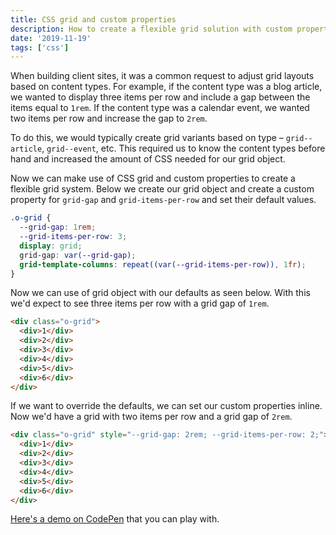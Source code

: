 ```yaml
---
title: CSS grid and custom properties
description: How to create a flexible grid solution with custom properties
date: '2019-11-19'
tags: ['css']
---
```


When building client sites, it was a common request to adjust grid layouts based on content types. For example, if the content type was a blog article, we wanted to display three items per row and include a gap between the items equal to `1rem`. If the content type was a calendar event, we wanted two items per row and increase the gap to `2rem`.

To do this, we would typically create grid variants based on type – `grid--article`, `grid--event`, etc. This required us to know the content types before hand and increased the amount of CSS needed for our grid object.

Now we can make use of CSS grid and custom properties to create a flexible grid system. Below we create our grid object and create a custom property for `grid-gap` and `grid-items-per-row` and set their default values.

```css
.o-grid {
  --grid-gap: 1rem;
  --grid-items-per-row: 3;
  display: grid;
  grid-gap: var(--grid-gap);
  grid-template-columns: repeat((var(--grid-items-per-row)), 1fr);
}
```

Now we can use of grid object with our defaults as seen below. With this we'd expect to see three items per row with a grid gap of `1rem`.

```html
<div class="o-grid">
  <div>1</div>
  <div>2</div>
  <div>3</div>
  <div>4</div>
  <div>5</div>
  <div>6</div>
</div>
```

If we want to override the defaults, we can set our custom properties inline. Now we'd have a grid with two items per row and a grid gap of `2rem`.

```html
<div class="o-grid" style="--grid-gap: 2rem; --grid-items-per-row: 2;">
  <div>1</div>
  <div>2</div>
  <div>3</div>
  <div>4</div>
  <div>5</div>
  <div>6</div>
</div>
```

[Here's a demo on CodePen](https://codepen.io/alexcarpenter/pen/Vwwgywd) that you can play with.
